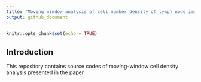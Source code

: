 ```yaml
---
title: "Moving window analysis of cell number density of lymph node images"
output: github_document
---
```


```r
knitr::opts_chunk$set(echo = TRUE)
```

## Introduction

This repository contains source codes of moving-window cell density analysis presented in the paper <title> and examples of the analysis. 


## Prerequisit

The actual analyses are done in R. However, core functions of obtaining 3D geometric intersections and volumes were imported from the geometric libraries, libigl and CGAL written in c++ through the Rcpp package. Thus, users are required to install libigl (https://libigl.github.io) and CGAL (https://doc.cgal.org/latest/Manual/usage.html). Additionally, Eigen (https://eigen.tuxfamily.org/dox/GettingStarted.html), Boost (https://www.boost.org/), GMP (https://gmplib.org/) and MPFR (https://www.mpfr.org/) are required to run libigl and CGAL libraries.


## How to use
 
Download and copy the files functions.R, mesh_boolean_R.cpp, and mesh_volume_R.cpp to a folder where you perform your analysis. 

### Load R packages
```r

```

## Including Plots

You can also embed plots, for example:

```r
plot(pressure)
```

Note that the `echo = FALSE` parameter was added to the code chunk to prevent printing of the R code that generated the plot.
